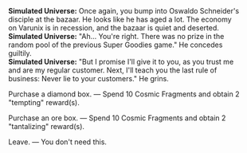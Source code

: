 {{Dialogue Start}}
:'''Simulated Universe:''' Once again, you bump into Oswaldo Schneider's disciple at the bazaar. He looks like he has aged a lot. The economy on Varunix is in recession, and the bazaar is quiet and deserted.
:'''Simulated Universe:''' "Ah... You're right. There was no prize in the random pool of the previous Super Goodies game." He concedes guiltily.
:'''Simulated Universe:''' "But I promise I'll give it to you, as you trust me and are my regular customer. Next, I'll teach you the last rule of business: Never lie to your customers." He grins.
:{{DIcon|Star}} Purchase a diamond box. &mdash; Spend 10 Cosmic Fragments and obtain 2 "tempting" reward(s).
:{{DIcon|Star}} Purchase an ore box. &mdash; Spend 10 Cosmic Fragments and obtain 2 "tantalizing" reward(s).
:{{DIcon|Star}} Leave. &mdash; You don't need this.
{{Dialogue End}}
